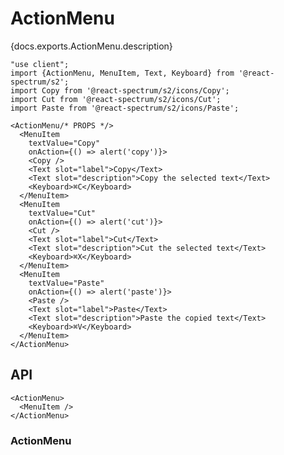 


# ActionMenu

<PageDescription>{docs.exports.ActionMenu.description}</PageDescription>

```tsx render docs={docs.exports.ActionMenu} links={docs.links} props={[ 'size', 'align', 'direction', 'menuSize', 'isQuiet', 'isDisabled']} initialProps={{}} type="s2"
"use client";
import {ActionMenu, MenuItem, Text, Keyboard} from '@react-spectrum/s2';
import Copy from '@react-spectrum/s2/icons/Copy';
import Cut from '@react-spectrum/s2/icons/Cut';
import Paste from '@react-spectrum/s2/icons/Paste';

<ActionMenu/* PROPS */>
  <MenuItem
    textValue="Copy"
    onAction={() => alert('copy')}>
    <Copy />
    <Text slot="label">Copy</Text>
    <Text slot="description">Copy the selected text</Text>
    <Keyboard>⌘C</Keyboard>
  </MenuItem>
  <MenuItem
    textValue="Cut"
    onAction={() => alert('cut')}>
    <Cut />
    <Text slot="label">Cut</Text>
    <Text slot="description">Cut the selected text</Text>
    <Keyboard>⌘X</Keyboard>
  </MenuItem>
  <MenuItem
    textValue="Paste"
    onAction={() => alert('paste')}>
    <Paste />
    <Text slot="label">Paste</Text>
    <Text slot="description">Paste the copied text</Text>
    <Keyboard>⌘V</Keyboard>
  </MenuItem>
</ActionMenu>
```

## API

```tsx links={{ActionMenu: '#actionmenu', MenuItem: 'Menu.html#menuitem'}}
<ActionMenu>
  <MenuItem />
</ActionMenu>
```

### ActionMenu

<PropTable component={docs.exports.ActionMenu} links={docs.links} />
